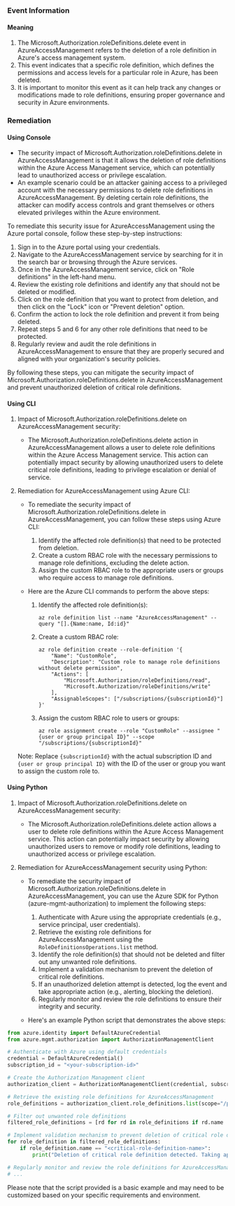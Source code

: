 
### Event Information

#### Meaning

1. The Microsoft.Authorization.roleDefinitions.delete event in AzureAccessManagement refers to the deletion of a role definition in Azure's access management system.
2. This event indicates that a specific role definition, which defines the permissions and access levels for a particular role in Azure, has been deleted.
3. It is important to monitor this event as it can help track any changes or modifications made to role definitions, ensuring proper governance and security in Azure environments.

### Remediation

#### Using Console

- The security impact of Microsoft.Authorization.roleDefinitions.delete in AzureAccessManagement is that it allows the deletion of role definitions within the Azure Access Management service, which can potentially lead to unauthorized access or privilege escalation.
- An example scenario could be an attacker gaining access to a privileged account with the necessary permissions to delete role definitions in AzureAccessManagement. By deleting certain role definitions, the attacker can modify access controls and grant themselves or others elevated privileges within the Azure environment.

To remediate this security issue for AzureAccessManagement using the Azure portal console, follow these step-by-step instructions:

1. Sign in to the Azure portal using your credentials.
2. Navigate to the AzureAccessManagement service by searching for it in the search bar or browsing through the Azure services.
3. Once in the AzureAccessManagement service, click on "Role definitions" in the left-hand menu.
4. Review the existing role definitions and identify any that should not be deleted or modified.
5. Click on the role definition that you want to protect from deletion, and then click on the "Lock" icon or "Prevent deletion" option.
6. Confirm the action to lock the role definition and prevent it from being deleted.
7. Repeat steps 5 and 6 for any other role definitions that need to be protected.
8. Regularly review and audit the role definitions in AzureAccessManagement to ensure that they are properly secured and aligned with your organization's security policies.

By following these steps, you can mitigate the security impact of Microsoft.Authorization.roleDefinitions.delete in AzureAccessManagement and prevent unauthorized deletion of critical role definitions.

#### Using CLI

1. Impact of Microsoft.Authorization.roleDefinitions.delete on AzureAccessManagement security:
   - The Microsoft.Authorization.roleDefinitions.delete action in AzureAccessManagement allows a user to delete role definitions within the Azure Access Management service. This action can potentially impact security by allowing unauthorized users to delete critical role definitions, leading to privilege escalation or denial of service.

2. Remediation for AzureAccessManagement using Azure CLI:
   - To remediate the security impact of Microsoft.Authorization.roleDefinitions.delete in AzureAccessManagement, you can follow these steps using Azure CLI:
     1. Identify the affected role definition(s) that need to be protected from deletion.
     2. Create a custom RBAC role with the necessary permissions to manage role definitions, excluding the delete action.
     3. Assign the custom RBAC role to the appropriate users or groups who require access to manage role definitions.

   - Here are the Azure CLI commands to perform the above steps:
     1. Identify the affected role definition(s):
        ```
        az role definition list --name "AzureAccessManagement" --query "[].{Name:name, Id:id}"
        ```

     2. Create a custom RBAC role:
        ```
        az role definition create --role-definition '{
            "Name": "CustomRole",
            "Description": "Custom role to manage role definitions without delete permission",
            "Actions": [
                "Microsoft.Authorization/roleDefinitions/read",
                "Microsoft.Authorization/roleDefinitions/write"
            ],
            "AssignableScopes": ["/subscriptions/{subscriptionId}"]
        }'
        ```

     3. Assign the custom RBAC role to users or groups:
        ```
        az role assignment create --role "CustomRole" --assignee "{user or group principal ID}" --scope "/subscriptions/{subscriptionId}"
        ```

   Note: Replace `{subscriptionId}` with the actual subscription ID and `{user or group principal ID}` with the ID of the user or group you want to assign the custom role to.

#### Using Python

1. Impact of Microsoft.Authorization.roleDefinitions.delete on AzureAccessManagement security:
   - The Microsoft.Authorization.roleDefinitions.delete action allows a user to delete role definitions within the Azure Access Management service. This action can potentially impact security by allowing unauthorized users to remove or modify role definitions, leading to unauthorized access or privilege escalation.

2. Remediation for AzureAccessManagement security using Python:
   - To remediate the security impact of Microsoft.Authorization.roleDefinitions.delete in AzureAccessManagement, you can use the Azure SDK for Python (azure-mgmt-authorization) to implement the following steps:
     1. Authenticate with Azure using the appropriate credentials (e.g., service principal, user credentials).
     2. Retrieve the existing role definitions for AzureAccessManagement using the `RoleDefinitionsOperations.list` method.
     3. Identify the role definition(s) that should not be deleted and filter out any unwanted role definitions.
     4. Implement a validation mechanism to prevent the deletion of critical role definitions.
     5. If an unauthorized deletion attempt is detected, log the event and take appropriate action (e.g., alerting, blocking the deletion).
     6. Regularly monitor and review the role definitions to ensure their integrity and security.

   - Here's an example Python script that demonstrates the above steps:

```python
from azure.identity import DefaultAzureCredential
from azure.mgmt.authorization import AuthorizationManagementClient

# Authenticate with Azure using default credentials
credential = DefaultAzureCredential()
subscription_id = "<your-subscription-id>"

# Create the Authorization Management client
authorization_client = AuthorizationManagementClient(credential, subscription_id)

# Retrieve the existing role definitions for AzureAccessManagement
role_definitions = authorization_client.role_definitions.list(scope="/providers/Microsoft.Authorization/roleDefinitions")

# Filter out unwanted role definitions
filtered_role_definitions = [rd for rd in role_definitions if rd.name != "<unwanted-role-definition-name>"]

# Implement validation mechanism to prevent deletion of critical role definitions
for role_definition in filtered_role_definitions:
    if role_definition.name == "<critical-role-definition-name>":
        print("Deletion of critical role definition detected. Taking appropriate action...")

# Regularly monitor and review the role definitions for AzureAccessManagement
# ...

```

Please note that the script provided is a basic example and may need to be customized based on your specific requirements and environment.

